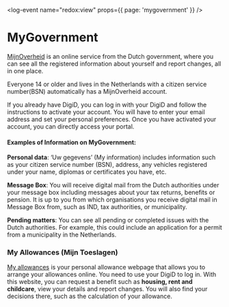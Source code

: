 <log-event name="redox:view" props={{ page: 'mygovernment' }} />

# MyGovernment
[MijnOverheid](https://mijn.overheid.nl/) is an online service from the Dutch government, where you can see all the registered information about yourself and report changes, all in one place.

<callout>
  Everyone 14 or older and lives in the Netherlands with a citizen service number(BSN) automatically has a MijnOverheid account. 
</callout>

If you already have DigiD, you can log in with your DigiD and follow the instructions to activate your account. You will have to enter your email address and set your personal preferences. Once you have activated your account, you can directly access your portal.

#### Examples of Information on MyGovernment:

**Personal data**: ‘Uw gegevens’ (My information) includes information such as your citizen service number (BSN), address, any vehicles registered under your name, diplomas or certificates you have, etc.

**Message Box**: You will receive digital mail from the Dutch authorities under your message box including messages about your tax returns, benefits or pension. It is up to you from which organisations you receive digital mail in Message Box from, such as IND, tax authorities, or municipality. 

**Pending matters**: You can see all pending or completed issues with the Dutch authorities. For example, this could include an application for a permit from a municipality in the Netherlands.

### My Allowances (Mijn Toeslagen)
[My allowances](https://www.belastingdienst.nl/wps/wcm/connect/bldcontentnl/belastingdienst/prive/toeslagen/inloggen_op_mijn_toeslagen) is your personal allowance webpage that allows you to arrange your allowances online. You need to use your DigiD to log in. With this website, you can request a benefit such as **housing, rent and childcare**, view your details and report changes. You will also find your decisions there, such as the calculation of your allowance. 
